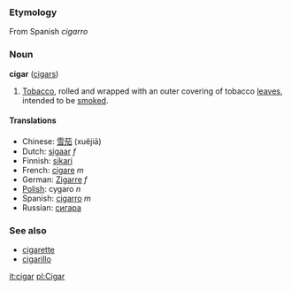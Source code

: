===Etymology===
From Spanish ''cigarro''

===Noun===
'''cigar''' ([[cigars]])

# [[Tobacco]], rolled and wrapped with an outer covering of tobacco [[leaves]], intended to be [[smoke]]d.

====Translations====
*Chinese: [[雪茄]] (xuějiā)
*Dutch: [[sigaar]] ''f''
*Finnish: [[sikari]]
*French: [[cigare]] ''m''
*German: [[Zigarre]] ''f''
*[[Polish]]: cygaro ''n''
*Spanish: [[cigarro]] ''m''
*Russian: [[сигара]]

===See also===
*[[cigarette]]
*[[cigarillo]]

[[it:cigar]]
[[pl:Cigar]]